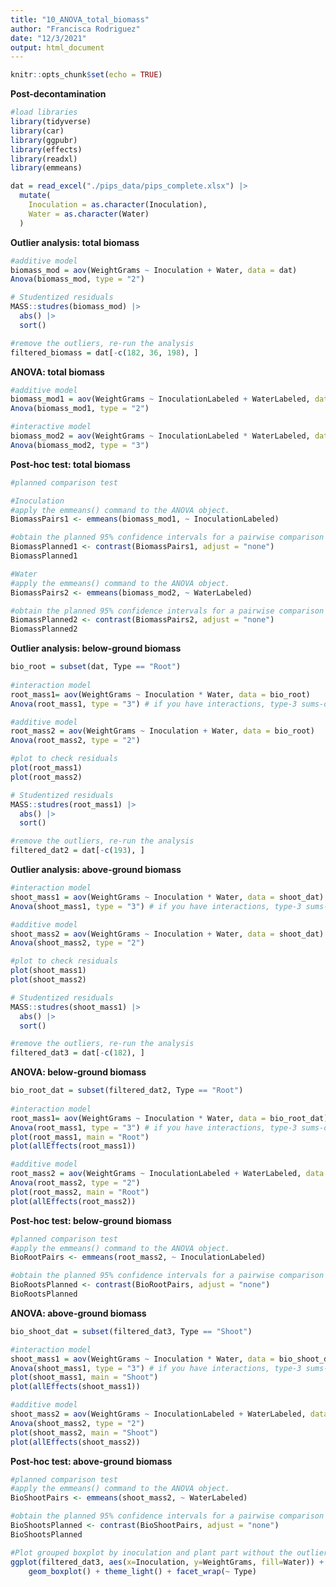 ---
title: "10_ANOVA_total_biomass"
author: "Francisca Rodriguez"
date: "12/3/2021"
output: html_document
---

```{r setup, include=FALSE}
knitr::opts_chunk$set(echo = TRUE)
```

**Post-decontamination**
```{r}
#load libraries
library(tidyverse)
library(car)
library(ggpubr)
library(effects)
library(readxl)
library(emmeans)

dat = read_excel("./pips_data/pips_complete.xlsx") |>
  mutate(
    Inoculation = as.character(Inoculation),
    Water = as.character(Water)
  )
```

**Outlier analysis: total biomass**
```{r}
#additive model
biomass_mod = aov(WeightGrams ~ Inoculation + Water, data = dat)
Anova(biomass_mod, type = "2")

# Studentized residuals
MASS::studres(biomass_mod) |>
  abs() |>
  sort()

#remove the outliers, re-run the analysis
filtered_biomass = dat[-c(182, 36, 198), ]
```

**ANOVA: total biomass**
```{r}
#additive model
biomass_mod1 = aov(WeightGrams ~ InoculationLabeled + WaterLabeled, data = filtered_biomass)
Anova(biomass_mod1, type = "2")

#interactive model
biomass_mod2 = aov(WeightGrams ~ InoculationLabeled * WaterLabeled, data = filtered_biomass)
Anova(biomass_mod2, type = "3")
```

**Post-hoc test: total biomass**
```{r}
#planned comparison test

#Inoculation
#apply the emmeans() command to the ANOVA object.
BiomassPairs1 <- emmeans(biomass_mod1, ~ InoculationLabeled)

#obtain the planned 95% confidence intervals for a pairwise comparison
BiomassPlanned1 <- contrast(BiomassPairs1, adjust = "none")
BiomassPlanned1

#Water
#apply the emmeans() command to the ANOVA object.
BiomassPairs2 <- emmeans(biomass_mod2, ~ WaterLabeled)

#obtain the planned 95% confidence intervals for a pairwise comparison
BiomassPlanned2 <- contrast(BiomassPairs2, adjust = "none")
BiomassPlanned2

```

**Outlier analysis: below-ground biomass**
```{r}
bio_root = subset(dat, Type == "Root")
  
#interaction model
root_mass1= aov(WeightGrams ~ Inoculation * Water, data = bio_root)
Anova(root_mass1, type = "3") # if you have interactions, type-3 sums-of-squares is appropriate

#additive model
root_mass2 = aov(WeightGrams ~ Inoculation + Water, data = bio_root)
Anova(root_mass2, type = "2")

#plot to check residuals
plot(root_mass1)
plot(root_mass2)

# Studentized residuals
MASS::studres(root_mass1) |>
  abs() |>
  sort()

#remove the outliers, re-run the analysis
filtered_dat2 = dat[-c(193), ]

```

**Outlier analysis: above-ground biomass**
```{r}
#interaction model
shoot_mass1 = aov(WeightGrams ~ Inoculation * Water, data = shoot_dat)
Anova(shoot_mass1, type = "3") # if you have interactions, type-3 sums-of-squares is appropriate

#additive model
shoot_mass2 = aov(WeightGrams ~ Inoculation + Water, data = shoot_dat)
Anova(shoot_mass2, type = "2")

#plot to check residuals
plot(shoot_mass1)
plot(shoot_mass2)

# Studentized residuals
MASS::studres(shoot_mass1) |>
  abs() |>
  sort()

#remove the outliers, re-run the analysis
filtered_dat3 = dat[-c(182), ]
```

**ANOVA: below-ground biomass**
```{r}
bio_root_dat = subset(filtered_dat2, Type == "Root")
  
#interaction model
root_mass1= aov(WeightGrams ~ Inoculation * Water, data = bio_root_dat)
Anova(root_mass1, type = "3") # if you have interactions, type-3 sums-of-squares is appropriate
plot(root_mass1, main = "Root")
plot(allEffects(root_mass1))

#additive model
root_mass2 = aov(WeightGrams ~ InoculationLabeled + WaterLabeled, data = bio_root_dat)
Anova(root_mass2, type = "2")
plot(root_mass2, main = "Root")
plot(allEffects(root_mass2))
```

**Post-hoc test: below-ground biomass**
```{r}
#planned comparison test 
#apply the emmeans() command to the ANOVA object.
BioRootPairs <- emmeans(root_mass2, ~ InoculationLabeled)

#obtain the planned 95% confidence intervals for a pairwise comparison
BioRootsPlanned <- contrast(BioRootPairs, adjust = "none")
BioRootsPlanned
```

**ANOVA: above-ground biomass**
```{r}
bio_shoot_dat = subset(filtered_dat3, Type == "Shoot")

#interaction model
shoot_mass1 = aov(WeightGrams ~ Inoculation * Water, data = bio_shoot_dat)
Anova(shoot_mass1, type = "3") # if you have interactions, type-3 sums-of-squares is appropriate
plot(shoot_mass1, main = "Shoot")
plot(allEffects(shoot_mass1))

#additive model
shoot_mass2 = aov(WeightGrams ~ InoculationLabeled + WaterLabeled, data = bio_shoot_dat)
Anova(shoot_mass2, type = "2")
plot(shoot_mass2, main = "Shoot")
plot(allEffects(shoot_mass2))
```

**Post-hoc test: above-ground biomass**
```{r}
#planned comparison test 
#apply the emmeans() command to the ANOVA object.
BioShootPairs <- emmeans(shoot_mass2, ~ WaterLabeled)

#obtain the planned 95% confidence intervals for a pairwise comparison
BioShootsPlanned <- contrast(BioShootPairs, adjust = "none")
BioShootsPlanned

#Plot grouped boxplot by inoculation and plant part without the outliers
ggplot(filtered_dat3, aes(x=Inoculation, y=WeightGrams, fill=Water)) + 
    geom_boxplot() + theme_light() + facet_wrap(~ Type)
```

